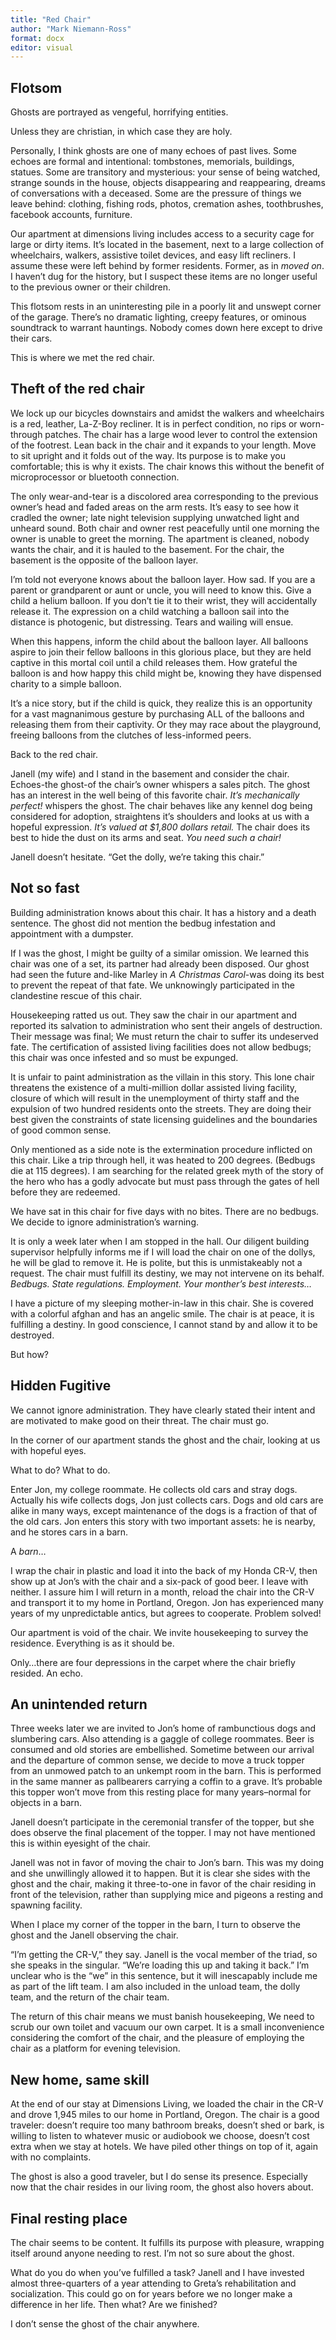 ```yaml
---
title: "Red Chair"
author: "Mark Niemann-Ross"
format: docx
editor: visual
---
```


## Flotsom

Ghosts are portrayed as vengeful, horrifying entities.

Unless they are christian, in which case they are holy.

Personally, I think ghosts are one of many echoes of past lives. Some echoes are formal and intentional: tombstones, memorials, buildings, statues. Some are transitory and mysterious: your sense of being watched, strange sounds in the house, objects disappearing and reappearing, dreams of conversations with a deceased. Some are the pressure of things we leave behind: clothing, fishing rods, photos, cremation ashes, toothbrushes, facebook accounts, furniture.

Our apartment at dimensions living includes access to a security cage for large or dirty items. It's located in the basement, next to a large collection of wheelchairs, walkers, assistive toilet devices, and easy lift recliners. I assume these were left behind by former residents. Former, as in *moved on*. I haven't dug for the history, but I suspect these items are no longer useful to the previous owner or their children.

This flotsom rests in an uninteresting pile in a poorly lit and unswept corner of the garage. There's no dramatic lighting, creepy features, or ominous soundtrack to warrant hauntings. Nobody comes down here except to drive their cars.

This is where we met the red chair.

## Theft of the red chair

We lock up our bicycles downstairs and amidst the walkers and wheelchairs is a red, leather, La-Z-Boy recliner. It is in perfect condition, no rips or worn-through patches. The chair has a large wood lever to control the extension of the footrest. Lean back in the chair and it expands to your length. Move to sit upright and it folds out of the way. Its purpose is to make you comfortable; this is why it exists. The chair knows this without the benefit of microprocessor or bluetooth connection.

The only wear-and-tear is a discolored area corresponding to the previous owner's head and faded areas on the arm rests. It's easy to see how it cradled the owner; late night television supplying unwatched light and unheard sound. Both chair and owner rest peacefully until one morning the owner is unable to greet the morning. The apartment is cleaned, nobody wants the chair, and it is hauled to the basement. For the chair, the basement is the opposite of the balloon layer.

I'm told not everyone knows about the balloon layer. How sad. If you are a parent or grandparent or aunt or uncle, you will need to know this. Give a child a helium balloon. If you don't tie it to their wrist, they will accidentally release it. The expression on a child watching a balloon sail into the distance is photogenic, but distressing. Tears and wailing will ensue.

When this happens, inform the child about the balloon layer. All balloons aspire to join their fellow balloons in this glorious place, but they are held captive in this mortal coil until a child releases them. How grateful the balloon is and how happy this child might be, knowing they have dispensed charity to a simple balloon.

It's a nice story, but if the child is quick, they realize this is an opportunity for a vast magnanimous gesture by purchasing ALL of the balloons and releasing them from their captivity. Or they may race about the playground, freeing balloons from the clutches of less-informed peers.

Back to the red chair.

Janell (my wife) and I stand in the basement and consider the chair. Echoes-the ghost-of the chair's owner whispers a sales pitch. The ghost has an interest in the well being of this favorite chair. *It's mechanically perfect!* whispers the ghost. The chair behaves like any kennel dog being considered for adoption, straightens it's shoulders and looks at us with a hopeful expression. *It's valued at $1,800 dollars retail.* The chair does its best to hide the dust on its arms and seat. *You need such a chair!*

Janell doesn't hesitate. "Get the dolly, we're taking this chair."

## Not so fast

Building administration knows about this chair. It has a history and a death sentence. The ghost did not mention the bedbug infestation and appointment with a dumpster.

If I was the ghost, I might be guilty of a similar omission. We learned this chair was one of a set, its partner had already been disposed. Our ghost had seen the future and-like Marley in *A Christmas Carol*-was doing its best to prevent the repeat of that fate. We unknowingly participated in the clandestine rescue of this chair.

Housekeeping ratted us out. They saw the chair in our apartment and reported its salvation to administration who sent their angels of destruction. Their message was final; We must return the chair to suffer its undeserved fate. The certification of assisted living facilities does not allow bedbugs; this chair was once infested and so must be expunged.

It is unfair to paint administration as the villain in this story. This lone chair threatens the existence of a multi-million dollar assisted living facility, closure of which will result in the unemployment of thirty staff and the expulsion of two hundred residents onto the streets. They are doing their best given the constraints of state licensing guidelines and the boundaries of good common sense.

Only mentioned as a side note is the extermination procedure inflicted on this chair. Like a trip through hell, it was heated to 200 degrees. (Bedbugs die at 115 degrees). I am searching for the related greek myth of the story of the hero who has a godly advocate but must pass through the gates of hell before they are redeemed.

We have sat in this chair for five days with no bites. There are no bedbugs. We decide to ignore administration's warning.

It is only a week later when I am stopped in the hall. Our diligent building supervisor helpfully informs me if I will load the chair on one of the dollys, he will be glad to remove it. He is polite, but this is unmistakeably not a request. The chair must fulfill its destiny, we may not intervene on its behalf. *Bedbugs. State regulations. Employment. Your monther's best interests...*

I have a picture of my sleeping mother-in-law in this chair. She is covered with a colorful afghan and has an angelic smile. The chair is at peace, it is fulfilling a destiny. In good conscience, I cannot stand by and allow it to be destroyed.

But how?

## Hidden Fugitive

We cannot ignore administration. They have clearly stated their intent and are motivated to make good on their threat. The chair must go.

In the corner of our apartment stands the ghost and the chair, looking at us with hopeful eyes.

What to do? What to do.

Enter Jon, my college roommate. He collects old cars and stray dogs. Actually his wife collects dogs, Jon just collects cars. Dogs and old cars are alike in many ways, except maintenance of the dogs is a fraction of that of the old cars. Jon enters this story with two important assets: he is nearby, and he stores cars in a barn.

A *barn*...

I wrap the chair in plastic and load it into the back of my Honda CR-V, then show up at Jon's with the chair and a six-pack of good beer. I leave with neither. I assure him I will return in a month, reload the chair into the CR-V and transport it to my home in Portland, Oregon. Jon has experienced many years of my unpredictable antics, but agrees to cooperate. Problem solved!

Our apartment is void of the chair. We invite housekeeping to survey the residence. Everything is as it should be.

Only...there are four depressions in the carpet where the chair briefly resided. An echo.

## An unintended return

Three weeks later we are invited to Jon's home of rambunctious dogs and slumbering cars. Also attending is a gaggle of college roommates. Beer is consumed and old stories are embellished. Sometime between our arrival and the departure of common sense, we decide to move a truck topper from an unmowed patch to an unkempt room in the barn. This is performed in the same manner as pallbearers carrying a coffin to a grave. It's probable this topper won't move from this resting place for many years--normal for objects in a barn.

Janell doesn't participate in the ceremonial transfer of the topper, but she does observe the final placement of the topper. I may not have mentioned this is within eyesight of the chair.

Janell was not in favor of moving the chair to Jon's barn. This was my doing and she unwillingly allowed it to happen. But it is clear she sides with the ghost and the chair, making it three-to-one in favor of the chair residing in front of the television, rather than supplying mice and pigeons a resting and spawning facility.

When I place my corner of the topper in the barn, I turn to observe the ghost and the Janell observing the chair.

"I'm getting the CR-V," they say. Janell is the vocal member of the triad, so she speaks in the singular. "We're loading this up and taking it back." I'm unclear who is the "we" in this sentence, but it will inescapably include me as part of the lift team. I am also included in the unload team, the dolly team, and the return of the chair team.

The return of this chair means we must banish housekeeping, We need to scrub our own toilet and vacuum our own carpet. It is a small inconvenience considering the comfort of the chair, and the pleasure of employing the chair as a platform for evening television.

## New home, same skill

At the end of our stay at Dimensions Living, we loaded the chair in the CR-V and drove 1,945 miles to our home in Portland, Oregon. The chair is a good traveler: doesn't require too many bathroom breaks, doesn't shed or bark, is willing to listen to whatever music or audiobook we choose, doesn't cost extra when we stay at hotels. We have piled other things on top of it, again with no complaints.

The ghost is also a good traveler, but I do sense its presence. Especially now that the chair resides in our living room, the ghost also hovers about.

## Final resting place

The chair seems to be content. It fulfills its purpose with pleasure, wrapping itself around anyone needing to rest. I'm not so sure about the ghost.

What do you do when you've fulfilled a task? Janell and I have invested almost three-quarters of a year attending to Greta's rehabilitation and socialization. This could go on for years before we no longer make a difference in her life. Then what? Are we finished?

I don't sense the ghost of the chair anywhere.
